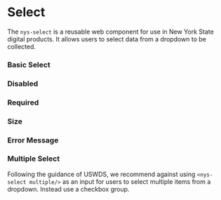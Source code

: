 
<Meta of={NysSelectStories} title="Components/Select/Documentation" />


# Select
The `nys-select` is a reusable web component for use in New York State digital products. It allows users to select data from a dropdown to be collected.

### Basic Select

<Canvas of={NysSelectStories.Basic} />

### Disabled

<Canvas of={NysSelectStories.Disabled} />

### Required

<Canvas of={NysSelectStories.Required} />

### Size

<Canvas of={NysSelectStories.Size} />

### Error Message

<Canvas of={NysSelectStories.ErrorMessage} />

### Multiple Select

Following the guidance of USWDS, we recommend against using `<nys-select multiple/>` as an input for users to select multiple items from a dropdown. Instead use a checkbox group.

